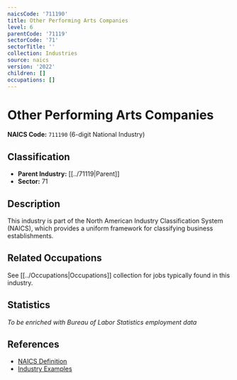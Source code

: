```yaml
---
naicsCode: '711190'
title: Other Performing Arts Companies
level: 6
parentCode: '71119'
sectorCode: '71'
sectorTitle: ''
collection: Industries
source: naics
version: '2022'
children: []
occupations: []
---
```

# Other Performing Arts Companies

**NAICS Code:** `711190` (6-digit National Industry)

## Classification

- **Parent Industry:** [[../71119|Parent]]
- **Sector:** 71

## Description

This industry is part of the North American Industry Classification System (NAICS), which provides a uniform framework for classifying business establishments.

## Related Occupations

See [[../Occupations|Occupations]] collection for jobs typically found in this industry.

## Statistics

*To be enriched with Bureau of Labor Statistics employment data*

## References

- [NAICS Definition](https://www.census.gov/naics/)
- [Industry Examples](https://www.census.gov/naics/2022NAICS/)
